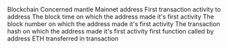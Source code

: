 <ParamField path="blockchain">
Blockchain
</ParamField>
<ParamField path="address">
Concerned mantle Mainnet address
</ParamField>
<ParamField path="first_activity_to">
First transaction activity to address
</ParamField>
<ParamField path="first_block_time">
The block time on which the address made it&#x27;s first activity
</ParamField>
<ParamField path="first_block_number">
The block number on which the address made it&#x27;s first activity
</ParamField>
<ParamField path="first_tx_hash">
The transaction hash on which the address made it&#x27;s first activity
</ParamField>
<ParamField path="first_function">
first function called by address
</ParamField>
<ParamField path="first_eth_transferred">
ETH transferred in transaction
</ParamField>
